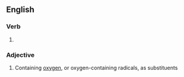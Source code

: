 ==English==

===Verb===
{{head|en|verb form}}

# {{en-past of|oxygenate}}

===Adjective===
{{en-adj}}

# {{lb|en|chemistry}} Containing [[oxygen]], or oxygen-containing radicals, as substituents